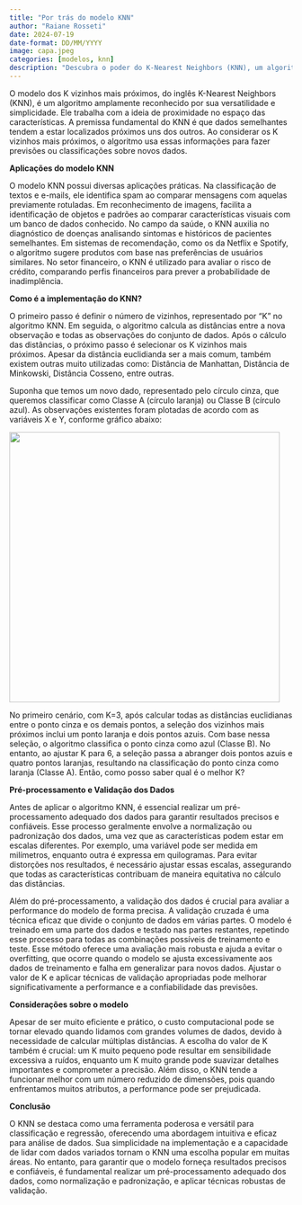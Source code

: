 ```yaml
---
title: "Por trás do modelo KNN"
author: "Raiane Rosseti"
date: 2024-07-19
date-format: DD/MM/YYYY
image: capa.jpeg
categories: [modelos, knn]
description: "Descubra o poder do K-Nearest Neighbors (KNN), um algoritmo intuitivo para tarefas de classificação e regressão e que possui aplicações que vão desde a identificação de spam até diagnósticos médicos."
---
```


O modelo dos K vizinhos mais próximos, do inglês K-Nearest Neighbors (KNN), é um algoritmo amplamente reconhecido por sua versatilidade e simplicidade. Ele trabalha com a ideia de proximidade no espaço das características. A premissa fundamental do KNN é que dados semelhantes tendem a estar localizados próximos uns dos outros. Ao considerar os K vizinhos mais próximos, o algoritmo usa essas informações para fazer previsões ou classificações sobre novos dados.

**Aplicações do modelo KNN**

O modelo KNN possui diversas aplicações práticas. Na classificação de textos e e-mails, ele identifica spam ao comparar mensagens com aquelas previamente rotuladas. Em reconhecimento de imagens, facilita a identificação de objetos e padrões ao comparar características visuais com um banco de dados conhecido. No campo da saúde, o KNN auxilia no diagnóstico de doenças analisando sintomas e históricos de pacientes semelhantes. Em sistemas de recomendação, como os da Netflix e Spotify, o algoritmo sugere produtos com base nas preferências de usuários similares. No setor financeiro, o KNN é utilizado para avaliar o risco de crédito, comparando perfis financeiros para prever a probabilidade de inadimplência.

**Como é a implementação do KNN?**

O primeiro passo é definir o número de vizinhos, representado por "K" no algoritmo KNN. Em seguida, o algoritmo calcula as distâncias entre a nova observação e todas as observações do conjunto de dados. Após o cálculo das distâncias, o próximo passo é selecionar os K vizinhos mais próximos. Apesar da distância euclidianda ser a mais comum, também existem outras muito utilizadas como: Distância de Manhattan, Distância de Minkowski, Distância Cosseno, entre outras.

Suponha que temos um novo dado, representado pelo círculo cinza, que queremos classificar como Classe A (círculo laranja) ou Classe B (círculo azul). As observações existentes foram plotadas de acordo com as variáveis X e Y, conforme gráfico abaixo:

![](Knn_modelo.jpg){fig-align="center" width="481"}

No primeiro cenário, com K=3, após calcular todas as distâncias euclidianas entre o ponto cinza e os demais pontos, a seleção dos vizinhos mais próximos inclui um ponto laranja e dois pontos azuis. Com base nessa seleção, o algoritmo classifica o ponto cinza como azul (Classe B). No entanto, ao ajustar K para 6, a seleção passa a abranger dois pontos azuis e quatro pontos laranjas, resultando na classificação do ponto cinza como laranja (Classe A). Então, como posso saber qual é o melhor K?

**Pré-processamento e Validação dos Dados**

Antes de aplicar o algoritmo KNN, é essencial realizar um pré-processamento adequado dos dados para garantir resultados precisos e confiáveis. Esse processo geralmente envolve a normalização ou padronização dos dados, uma vez que as características podem estar em escalas diferentes. Por exemplo, uma variável pode ser medida em milímetros, enquanto outra é expressa em quilogramas. Para evitar distorções nos resultados, é necessário ajustar essas escalas, assegurando que todas as características contribuam de maneira equitativa no cálculo das distâncias.

Além do pré-processamento, a validação dos dados é crucial para avaliar a performance do modelo de forma precisa. A validação cruzada é uma técnica eficaz que divide o conjunto de dados em várias partes. O modelo é treinado em uma parte dos dados e testado nas partes restantes, repetindo esse processo para todas as combinações possíveis de treinamento e teste. Esse método oferece uma avaliação mais robusta e ajuda a evitar o overfitting, que ocorre quando o modelo se ajusta excessivamente aos dados de treinamento e falha em generalizar para novos dados. Ajustar o valor de K e aplicar técnicas de validação apropriadas pode melhorar significativamente a performance e a confiabilidade das previsões.

**Considerações sobre o modelo**

Apesar de ser muito eficiente e prático, o custo computacional pode se tornar elevado quando lidamos com grandes volumes de dados, devido à necessidade de calcular múltiplas distâncias. A escolha do valor de K também é crucial: um K muito pequeno pode resultar em sensibilidade excessiva a ruídos, enquanto um K muito grande pode suavizar detalhes importantes e comprometer a precisão. Além disso, o KNN tende a funcionar melhor com um número reduzido de dimensões, pois quando enfrentamos muitos atributos, a performance pode ser prejudicada.

**Conclusão**

O KNN se destaca como uma ferramenta poderosa e versátil para classificação e regressão, oferecendo uma abordagem intuitiva e eficaz para análise de dados. Sua simplicidade na implementação e a capacidade de lidar com dados variados tornam o KNN uma escolha popular em muitas áreas. No entanto, para garantir que o modelo forneça resultados precisos e confiáveis, é fundamental realizar um pré-processamento adequado dos dados, como normalização e padronização, e aplicar técnicas robustas de validação. 
